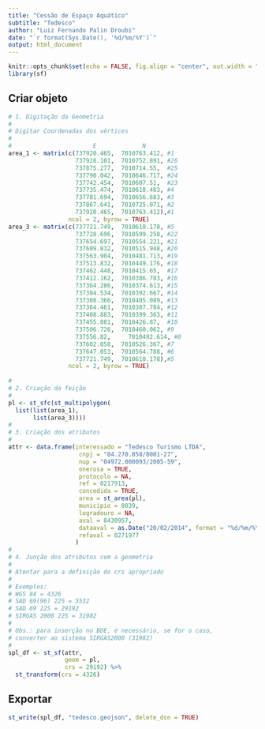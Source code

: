 ```yaml
---
title: "Cessão de Espaço Aquático"
subtitle: "Tedesco"
author: "Luiz Fernando Palin Droubi"
date: "`r format(Sys.Date(), '%d/%m/%Y')`"
output: html_document
---
```


```r
knitr::opts_chunk$set(echo = FALSE, fig.align = "center", out.width = "100%")
library(sf)
```

## Criar objeto

```r
# 1. Digitação da Geometria
#  
# Digitar Coordenadas dos vértices
#
#                       E             N
area_1 <- matrix(c(737920.465,	7010763.412, #1
                   737928.101,	7010752.891, #26
                   737875.277,	7010714.55,  #25
                   737790.042,	7010646.717, #24
                   737742.454,	7010607.51,  #23
                   737735.474,	7010618.483, #4
                   737781.694,	7010656.683, #3
                   737867.641,	7010725.071, #2
                   737920.465,	7010763.412),#1
                 ncol = 2, byrow = TRUE)
area_3 <- matrix(c(737721.749,	7010610.178, #5
                   737728.696,	7010599.258, #22
                   737654.697,	7010554.221, #21
                   737609.832,	7010515.948, #20
                   737563.904,	7010481.713, #19
                   737513.832,	7010449.176, #18
                   737462.448,	7010415.65,  #17
                   737412.162,	7010386.783, #16
                   737364.286,	7010374.613, #15
                   737304.534,	7010392.667, #14
                   737308.366,	7010405.089, #13
                   737364.461,	7010387.784, #12
                   737408.883,	7010399.363, #11
                   737455.881,	7010426.87,  #10
                   737506.726,	7010460.062, #9
                   737556.82,	  7010492.614, #8
                   737602.058,	7010526.367, #7
                   737647.053,	7010564.788, #6
                   737721.749,	7010610.178),#5
                 ncol = 2, byrow = TRUE)
                 
#
# 2. Criação da feição  
#
pl <- st_sfc(st_multipolygon(
  list(list(area_1), 
       list(area_3)))) 
#
# 3. Criação dos atributos
#
attr <- data.frame(interessado = "Tedesco Turismo LTDA",
                    cnpj = "04.270.858/0001-27",
                    nup = "04972.000093/2005-59",
                    onerosa = TRUE,
                    protocolo = NA,
                    ref = 0217913,
                    concedida = TRUE,
                    area = st_area(pl),
                    municipio = 8039,
                    logradouro = NA,
                    aval = 8430957,
                    dataaval = as.Date("20/02/2014", format = "%d/%m/%Y"),
                    refaval = 0271977
                   )
#
# 4. Junção dos atributos com a geometria 
#
# Atentar para a definição do crs apropriado
# 
# Exemplos:
# WGS 84 = 4326
# SAD 69(96) 22S = 5532
# SAD 69 22S = 29192
# SIRGAS 2000 22S = 31982
#
# Obs.: para inserção no BDE, é necessário, se for o caso, 
# converter ao sistema SIRGAS2000 (31982)
#
spl_df <- st_sf(attr,
                geom = pl, 
                crs = 29192) %>%
  st_transform(crs = 4326)
```

## Exportar

```r
st_write(spl_df, "tedesco.geojson", delete_dsn = TRUE)
```
